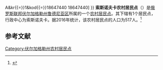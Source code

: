 {{Infobox Settlement
| official_name = 索斯诺夫卡农村居民点
| native_name = Сосновское сельское поселение
| settlement_type = [[农村居民点|农村居民点]]
| subdivision_type = [[国家|国家]]
| subdivision_type1 = [[州_(俄罗斯)|州]]
| subdivision_type2 = [[区_(苏联)|区]]
| subdivision_name = {{RUS}}
| subdivision_name1 = [[伏尔加格勒州|伏尔加格勒州]]
| subdivision_name2 = [[鲁德尼亚区|鲁德尼亚区]]
| seat_type = 行政中心
| seat = 索斯诺夫卡
| population_as_of=2016
| population_footnotes = <ref name=stat />
| population_total = 517
| coordinates_display = inline,title
| latd = 50 | latm = 47 | lats = 45 | latNS = N
| longd = 44 | longm = 16 | longs = 30 | longEW = E
| timezone = [[莫斯科时间|MSK]]
| utc_offset = +3
| blank_name = [[俄罗斯市政土地区划代码|OKTMO编码]]
| blank_info = [http://classif.spb.ru/classificators/view/tma.php?st{{=}}A&kr{{=}}1&kod{{=}}18647440 18647440]
}}
'''索斯诺夫卡农村居民点'''（{{lang-ru|Сосновское сельское поселение}}）是[[俄罗斯联邦|俄罗斯联邦]][[伏尔加格勒州|伏尔加格勒州]][[鲁德尼亚区|鲁德尼亚区]]所属的一个[[农村居民点|农村居民点]]。其下辖有1个居民点，行政中心为索斯诺夫卡。据2016年统计，该农村居民点的人口为517人。<ref name=stat>{{cite web | url = http://www.gks.ru/free_doc/doc_2016/bul_dr/mun_obr2016.rar | title = Численность населения Российской Федерации по муниципальным образованиям на 1 января 2016 года | language = ru | accessdate = 2016-12-21 | archive-date = 2019-05-13 | archive-url = https://web.archive.org/web/20190513150350/http://www.gks.ru/free_doc/doc_2016/bul_dr/mun_obr2016.rar | dead-url = no }}</ref>

== 参考文献 ==
{{reflist}}

{{Russia-stub}}

[[Category:伏尔加格勒州农村居民点|Category:伏尔加格勒州农村居民点]]